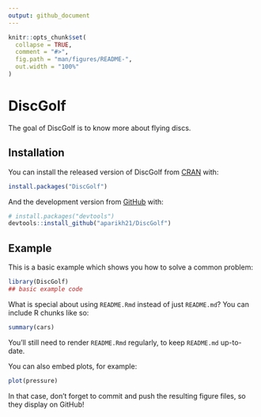 ```yaml
---
output: github_document
---
```


<!-- README.md is generated from README.Rmd. Please edit that file -->

```r
knitr::opts_chunk$set(
  collapse = TRUE,
  comment = "#>",
  fig.path = "man/figures/README-",
  out.width = "100%"
)
```

# DiscGolf

<!-- badges: start -->
<!-- badges: end -->

The goal of DiscGolf is to know more about flying discs.

## Installation

You can install the released version of DiscGolf from [CRAN](https://CRAN.R-project.org) with:

``` r
install.packages("DiscGolf")
```

And the development version from [GitHub](https://github.com/) with:

``` r
# install.packages("devtools")
devtools::install_github("aparikh21/DiscGolf")
```
## Example

This is a basic example which shows you how to solve a common problem:

```r
library(DiscGolf)
## basic example code
```

What is special about using `README.Rmd` instead of just `README.md`? You can include R chunks like so:

```r
summary(cars)
```

You'll still need to render `README.Rmd` regularly, to keep `README.md` up-to-date.

You can also embed plots, for example:

```r
plot(pressure)
```

In that case, don't forget to commit and push the resulting figure files, so they display on GitHub!

